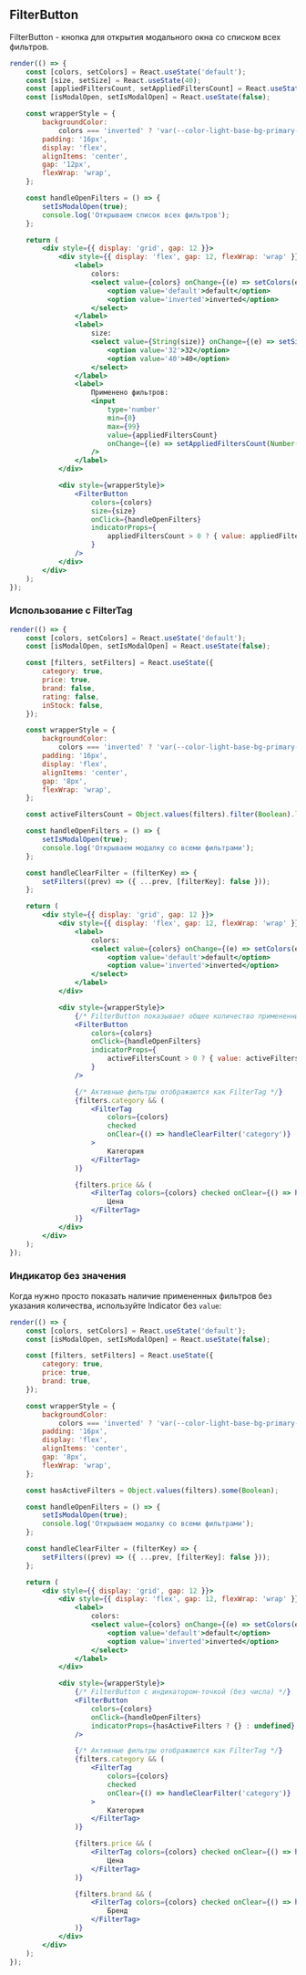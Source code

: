 
## FilterButton

FilterButton - кнопка для открытия модального окна со списком всех фильтров.

```jsx live
render(() => {
    const [colors, setColors] = React.useState('default');
    const [size, setSize] = React.useState(40);
    const [appliedFiltersCount, setAppliedFiltersCount] = React.useState(3);
    const [isModalOpen, setIsModalOpen] = React.useState(false);

    const wrapperStyle = {
        backgroundColor:
            colors === 'inverted' ? 'var(--color-light-base-bg-primary-inverted)' : 'transparent',
        padding: '16px',
        display: 'flex',
        alignItems: 'center',
        gap: '12px',
        flexWrap: 'wrap',
    };

    const handleOpenFilters = () => {
        setIsModalOpen(true);
        console.log('Открываем список всех фильтров');
    };

    return (
        <div style={{ display: 'grid', gap: 12 }}>
            <div style={{ display: 'flex', gap: 12, flexWrap: 'wrap' }}>
                <label>
                    colors:
                    <select value={colors} onChange={(e) => setColors(e.target.value)}>
                        <option value='default'>default</option>
                        <option value='inverted'>inverted</option>
                    </select>
                </label>
                <label>
                    size:
                    <select value={String(size)} onChange={(e) => setSize(Number(e.target.value))}>
                        <option value='32'>32</option>
                        <option value='40'>40</option>
                    </select>
                </label>
                <label>
                    Применено фильтров:
                    <input
                        type='number'
                        min={0}
                        max={99}
                        value={appliedFiltersCount}
                        onChange={(e) => setAppliedFiltersCount(Number(e.target.value))}
                    />
                </label>
            </div>

            <div style={wrapperStyle}>
                <FilterButton
                    colors={colors}
                    size={size}
                    onClick={handleOpenFilters}
                    indicatorProps={
                        appliedFiltersCount > 0 ? { value: appliedFiltersCount } : undefined
                    }
                />
            </div>
        </div>
    );
});
```

### Использование с FilterTag

```jsx live
render(() => {
    const [colors, setColors] = React.useState('default');
    const [isModalOpen, setIsModalOpen] = React.useState(false);

    const [filters, setFilters] = React.useState({
        category: true,
        price: true,
        brand: false,
        rating: false,
        inStock: false,
    });

    const wrapperStyle = {
        backgroundColor:
            colors === 'inverted' ? 'var(--color-light-base-bg-primary-inverted)' : 'transparent',
        padding: '16px',
        display: 'flex',
        alignItems: 'center',
        gap: '8px',
        flexWrap: 'wrap',
    };

    const activeFiltersCount = Object.values(filters).filter(Boolean).length;

    const handleOpenFilters = () => {
        setIsModalOpen(true);
        console.log('Открываем модалку со всеми фильтрами');
    };

    const handleClearFilter = (filterKey) => {
        setFilters((prev) => ({ ...prev, [filterKey]: false }));
    };

    return (
        <div style={{ display: 'grid', gap: 12 }}>
            <div style={{ display: 'flex', gap: 12, flexWrap: 'wrap' }}>
                <label>
                    colors:
                    <select value={colors} onChange={(e) => setColors(e.target.value)}>
                        <option value='default'>default</option>
                        <option value='inverted'>inverted</option>
                    </select>
                </label>
            </div>

            <div style={wrapperStyle}>
                {/* FilterButton показывает общее количество примененных фильтров */}
                <FilterButton
                    colors={colors}
                    onClick={handleOpenFilters}
                    indicatorProps={
                        activeFiltersCount > 0 ? { value: activeFiltersCount } : undefined
                    }
                />

                {/* Активные фильтры отображаются как FilterTag */}
                {filters.category && (
                    <FilterTag
                        colors={colors}
                        checked
                        onClear={() => handleClearFilter('category')}
                    >
                        Категория
                    </FilterTag>
                )}

                {filters.price && (
                    <FilterTag colors={colors} checked onClear={() => handleClearFilter('price')}>
                        Цена
                    </FilterTag>
                )}
            </div>
        </div>
    );
});
```

### Индикатор без значения

Когда нужно просто показать наличие примененных фильтров без указания количества, используйте Indicator без `value`:

```jsx live
render(() => {
    const [colors, setColors] = React.useState('default');
    const [isModalOpen, setIsModalOpen] = React.useState(false);

    const [filters, setFilters] = React.useState({
        category: true,
        price: true,
        brand: true,
    });

    const wrapperStyle = {
        backgroundColor:
            colors === 'inverted' ? 'var(--color-light-base-bg-primary-inverted)' : 'transparent',
        padding: '16px',
        display: 'flex',
        alignItems: 'center',
        gap: '8px',
        flexWrap: 'wrap',
    };

    const hasActiveFilters = Object.values(filters).some(Boolean);

    const handleOpenFilters = () => {
        setIsModalOpen(true);
        console.log('Открываем модалку со всеми фильтрами');
    };

    const handleClearFilter = (filterKey) => {
        setFilters((prev) => ({ ...prev, [filterKey]: false }));
    };

    return (
        <div style={{ display: 'grid', gap: 12 }}>
            <div style={{ display: 'flex', gap: 12, flexWrap: 'wrap' }}>
                <label>
                    colors:
                    <select value={colors} onChange={(e) => setColors(e.target.value)}>
                        <option value='default'>default</option>
                        <option value='inverted'>inverted</option>
                    </select>
                </label>
            </div>

            <div style={wrapperStyle}>
                {/* FilterButton с индикатором-точкой (без числа) */}
                <FilterButton
                    colors={colors}
                    onClick={handleOpenFilters}
                    indicatorProps={hasActiveFilters ? {} : undefined}
                />

                {/* Активные фильтры отображаются как FilterTag */}
                {filters.category && (
                    <FilterTag
                        colors={colors}
                        checked
                        onClear={() => handleClearFilter('category')}
                    >
                        Категория
                    </FilterTag>
                )}

                {filters.price && (
                    <FilterTag colors={colors} checked onClear={() => handleClearFilter('price')}>
                        Цена
                    </FilterTag>
                )}

                {filters.brand && (
                    <FilterTag colors={colors} checked onClear={() => handleClearFilter('brand')}>
                        Бренд
                    </FilterTag>
                )}
            </div>
        </div>
    );
});
```
